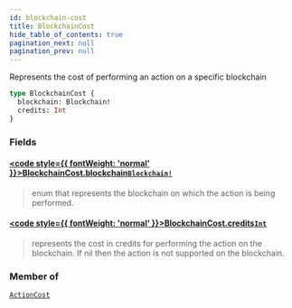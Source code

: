 ```yaml
---
id: blockchain-cost
title: BlockchainCost
hide_table_of_contents: true
pagination_next: null
pagination_prev: null
---
```








Represents the cost of performing an action on a specific blockchain

```graphql
type BlockchainCost {
  blockchain: Blockchain!
  credits: Int
}
```


### Fields

#### [<code style={{ fontWeight: 'normal' }}>BlockchainCost.<b>blockchain</b></code>](#)<Bullet />[`Blockchain!`](/api/enums/blockchain) <Badge class="secondary" text="non-null"/> <Badge class="secondary" text="enum"/>
> enum that represents the blockchain on which the action is being performed.
> 

#### [<code style={{ fontWeight: 'normal' }}>BlockchainCost.<b>credits</b></code>](#)<Bullet />[`Int`](/api/scalars/int) <Badge class="secondary" text="scalar"/>
> represents the cost in credits for performing the action on the blockchain. If nil then the action is not supported on the blockchain.
> 



### Member of

[`ActionCost`](/api/objects/action-cost)  <Badge class="secondary" text="object"/>



